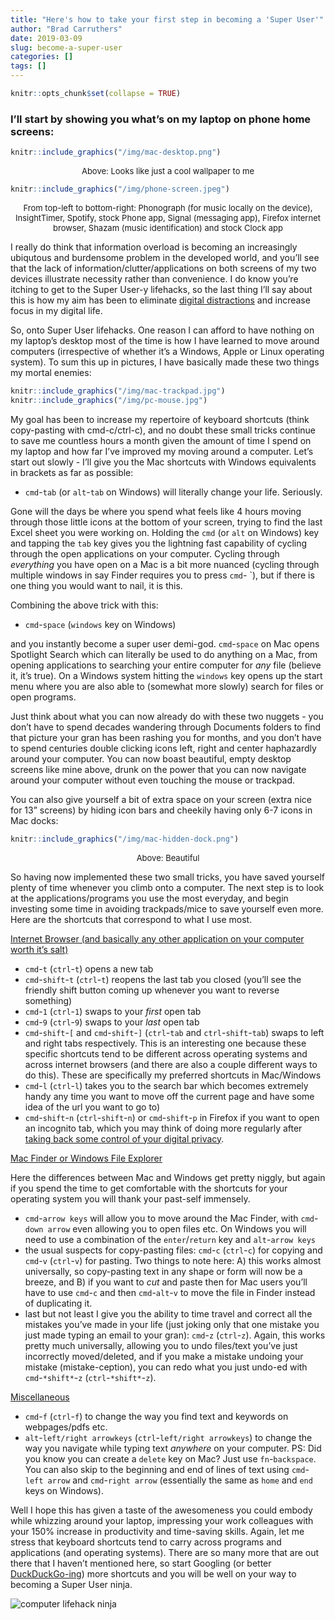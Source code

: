 ```yaml
---
title: "Here's how to take your first step in becoming a 'Super User'"
author: "Brad Carruthers"
date: 2019-03-09
slug: become-a-super-user
categories: []
tags: []
---
```


```r
knitr::opts_chunk$set(collapse = TRUE)
```

### I'll start by showing you what's on my laptop on phone home screens:

```r
knitr::include_graphics("/img/mac-desktop.png")
```

<font size="-1"><center>Above: Looks like just a cool wallpaper to me</center></font>
\n

```r
knitr::include_graphics("/img/phone-screen.jpeg")
```

<font size="-1"><center>From top-left to bottom-right: Phonograph (for music locally on the device), InsightTimer, Spotify, stock Phone app, Signal (messaging app), Firefox internet browser, Shazam (music identification) and stock Clock app</center></font>
\n

I really do think that information overload is becoming an increasingly ubiqutous and burdensome problem in the developed world, and you'll see that the lack of information/clutter/applications on both screens of my two devices illustrate necessity rather than convenience. I do know you're itching to get to the Super User-y lifehacks, so the last thing I'll say about this is how my aim has been to eliminate [digital distractions](https://highexistence.com/internet-attention-economy/) and increase focus in my digital life.

So, onto Super User lifehacks. One reason I can afford to have nothing on my laptop's desktop most of the time is how I have learned to move around computers (irrespective of whether it's a Windows, Apple or Linux operating system). To sum this up in pictures, I have basically made these two things my mortal enemies:

```r
knitr::include_graphics("/img/mac-trackpad.jpg")
knitr::include_graphics("/img/pc-mouse.jpg")
```

My goal has been to increase my repertoire of keyboard shortcuts (think copy-pasting with cmd-c/ctrl-c), and no doubt these small tricks continue to save me countless hours a month given the amount of time I spend on my laptop and how far I've improved my moving around a computer. Let's start out slowly - I'll give you the Mac shortcuts with Windows equivalents in brackets as far as possible:

* `cmd`-`tab` (or `alt`-`tab` on Windows) will literally change your life. Seriously.

Gone will the days be where you spend what feels like 4 hours moving through those little icons at the bottom of your screen, trying to find the last Excel sheet you were working on. Holding the `cmd` (or `alt` on Windows) key and tapping the `tab` key gives you the lightning fast capability of cycling through the open applications on your computer. Cycling through *everything* you have open on a Mac is a bit more nuanced (cycling through multiple windows in say Finder requires you to press `cmd`-` ` `), but if there is one thing you would want to nail, it is this. 

Combining the above trick with this:

* `cmd`-`space` (`windows` key on Windows) 

and you instantly become a super user demi-god. `cmd`-`space` on Mac opens Spotlight Search which can literally be used to do anything on a Mac, from opening applications to searching your entire computer for *any* file (believe it, it's true). On a Windows system hitting the `windows` key opens up the start menu where you are also able to (somewhat more slowly) search for files or open programs.

Just think about what you can now already do with these two nuggets - you don't have to spend decades wandering through Documents folders to find that picture your gran has been rashing you for months, and you don't have to spend centuries double clicking icons left, right and center haphazardly around your computer. You can now boast beautiful, empty desktop screens like mine above, drunk on the power that you can now navigate around your computer without even touching the mouse or trackpad.

You can also give yourself a bit of extra space on your screen (extra nice for 13" screens) by hiding icon bars and cheekily having only 6-7 icons in Mac docks:

```r
knitr::include_graphics("/img/mac-hidden-dock.png")
```

<font size="-1"><center>Above: Beautiful</center></font>
\n

So having now implemented these two small tricks, you have saved yourself plenty of time whenever you climb onto a computer. The next step is to look at the applications/programs you use the most everyday, and begin investing some time in avoiding trackpads/mice to save yourself even more. Here are the shortcuts that correspond to what I use most.

<u>Internet Browser (and basically any other application on your computer worth it's salt)</u>

* `cmd`-`t` (`ctrl`-`t`) opens a new tab
* `cmd`-`shift`-`t` (`ctrl`-`t`) reopens the last tab you closed (you'll see the friendly shift button coming up whenever you want to reverse something)
* `cmd`-`1` (`ctrl`-`1`) swaps to your *first* open tab
* `cmd`-`9` (`ctrl`-`9`) swaps to your *last* open tab
* `cmd`-`shift`-`[` and `cmd`-`shift`-`]` (`ctrl`-`tab` and `ctrl`-`shift`-`tab`) swaps to left and right tabs respectively. This is an interesting one because these specific shortcuts tend to be different across operating systems and across internet browsers (and there are also a couple different ways to do this). These are specifically my preferred shortcuts in Mac/Windows
* `cmd`-`l` (`ctrl`-`l`) takes you to the search bar which becomes extremely handy any time you want to move off the current page and have some idea of the url you want to go to)
* `cmd`-`shift`-`n` (`ctrl`-`shift`-`n`) or `cmd`-`shift`-`p` in Firefox if you want to open an incognito tab, which you may think of doing more regularly after [taking back some control of your digital privacy](https://bradcarruthers.netlify.com/2019/03/09/your-digital-privacy-matters).

<u>Mac Finder or Windows File Explorer</u>

Here the differences between Mac and Windows get pretty niggly, but again if you spend the time to get comfortable with the shortcuts for your operating system you will thank your past-self immensely.

* `cmd`-`arrow keys` will allow you to move around the Mac Finder, with `cmd`-`down arrow` even allowing you to open files etc. On Windows you will need to use a combination of the `enter`/`return` key and `alt`-`arrow keys`
* the usual suspects for copy-pasting files: `cmd`-`c` (`ctrl`-`c`) for copying and `cmd`-`v` (`ctrl`-`v`) for pasting. Two things to note here: A) this works almost universally, so copy-pasting text in any shape or form will now be a breeze, and B) if you want to *cut* and paste then for Mac users you'll have to use `cmd`-`c` and then `cmd`-`alt`-`v` to move the file in Finder instead of duplicating it.
* last but not least I give you the ability to time travel and correct all the mistakes you've made in your life (just joking only that one mistake you just made typing an email to your gran): `cmd`-`z` (`ctrl`-`z`). Again, this works pretty much universally, allowing you to undo files/text you've just incorrectly moved/deleted, and if you make a mistake undoing your mistake (mistake-ception), you can redo what you just undo-ed with `cmd`-`*shift*`-`z` (`ctrl`-`*shift*`-`z`).

<u>Miscellaneous</u>

* `cmd`-`f` (`ctrl`-`f`) to change the way you find text and keywords on webpages/pdfs etc.
* `alt`-`left/right arrowkeys` (`ctrl`-`left/right arrowkeys`) to change the way you navigate while typing text *anywhere* on your computer. PS: Did you know you can create a `delete` key on Mac? Just use `fn`-`backspace`. You can also skip to the beginning and end of lines of text using `cmd`-`left arrow` and `cmd`-`right arrow` (essentially the same as `home` and `end` keys on Windows).


Well I hope this has given a taste of the awesomeness you could embody while whizzing around your laptop, impressing your work colleagues with your 150% increase in productivity and time-saving skills. Again, let me stress that keyboard shortcuts tend to carry across programs and applications (and operating systems). There are so many more that are out there that I haven't mentioned here, so start Googling (or better [DuckDuckGo-ing](https://duckduckgo.com)) more shortcuts and you will be well on your way to becoming a Super User ninja.

<img src="https://media.giphy.com/media/YQitE4YNQNahy/giphy.gif" alt="computer lifehack ninja">





